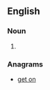 ==English==

===Noun===
{{en-noun}}

# {{alternative spelling of|[[g note]]}}

===Anagrams===
* [[get on#English|get on]]